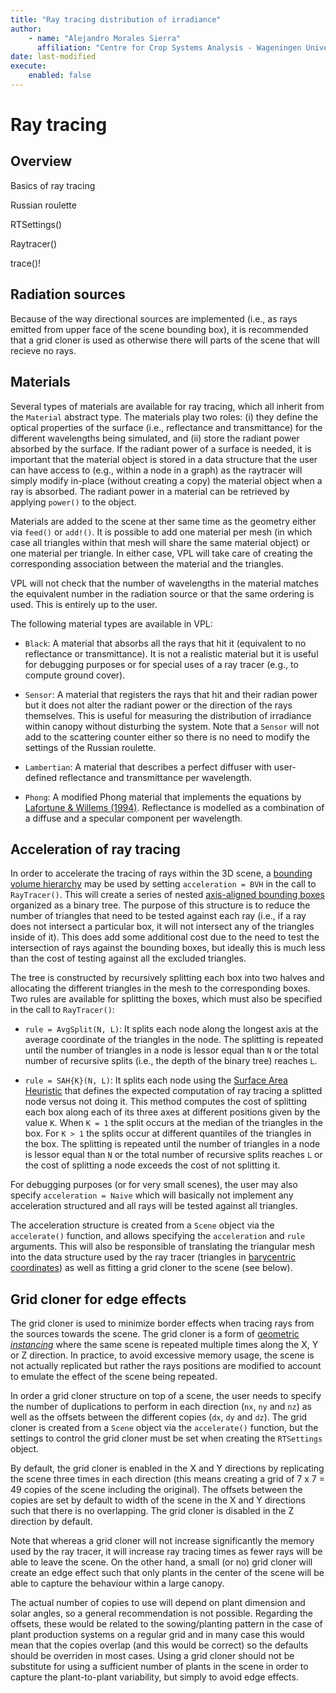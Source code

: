 ```yaml
---
title: "Ray tracing distribution of irradiance"
author: 
    - name: "Alejandro Morales Sierra"
      affiliation: "Centre for Crop Systems Analysis - Wageningen University"
date: last-modified
execute: 
    enabled: false
---
```


# Ray tracing

## Overview

<!-- Finish the overview -->

Basics of ray tracing

Russian roulette

RTSettings()

Raytracer()

trace()!

## Radiation sources

<!-- Finish the radiation sources section -->


Because of the way directional sources are implemented (i.e., as rays emitted 
from upper face of the scene bounding box), it is recommended that a grid cloner
is used as otherwise there will parts of the scene that will recieve no rays.

## Materials

Several types of materials are available for ray tracing, which all inherit from
the `Material` abstract type. The materials play two roles: (i) they define the
optical properties of the surface (i.e., reflectance and transmittance) for
the different wavelengths being simulated, and (ii) store the radiant power 
absorbed by the surface. If the radiant power of a surface is needed, it is 
important that the material object is stored in a data structure that the user
can have access to (e.g., within a node in a graph) as the raytracer will simply
modify in-place (without creating a copy) the material object when a ray is absorbed.
The radiant power in a material can be retrieved by applying `power()` to the object.

Materials are added to the scene at ther same time as the geometry either via 
`feed()` or `add!()`. It is possible to add one material per mesh (in which case
all triangles within that mesh will share the same material object) or one material
per triangle. In either case, VPL will take care of creating the corresponding
association between the material and the triangles. 

VPL will not check that the number of wavelengths in the material matches the 
equivalent number in the radiation source or that the same ordering is used. 
This is entirely up to the user.

The following material types are available in VPL:

   - `Black`: A material that absorbs all the rays that hit it (equivalent to no
reflectance or transmittance). It is not a realistic material but it is useful
for debugging purposes or for special uses of a ray tracer (e.g., to compute 
ground cover).

   - `Sensor`: A material that registers the rays that hit and their radian power
but it does not alter the radiant power or the direction of the rays themselves. 
This is useful for measuring the distribution of irradiance within canopy without
disturbing the system. Note that a `Sensor` will not add to the scattering counter
either so there is no need to modify the settings of the Russian roulette.

   - `Lambertian`: A material that describes a perfect diffuser with user-defined
reflectance and transmittance per wavelength.

   - `Phong`: A modified Phong material that implements the equations by 
[Lafortune & Willems (1994)](https://www.cs.princeton.edu/courses/archive/fall03/cs526/papers/lafortune94.pdf).
Reflectance is modelled as a combination of a diffuse and a specular component per
wavelength.

## Acceleration of ray tracing

In order to accelerate the tracing of rays within the 3D scene, a [bounding
volume hierarchy](https://en.wikipedia.org/wiki/Bounding_interval_hierarchy) may be used by setting `acceleration = BVH` in the call to
`RayTracer()`. This will create a series of nested [axis-aligned bounding boxes](https://en.wikipedia.org/wiki/Bounding_volume)
organized as a binary tree. The purpose of this structure is to reduce the
number of triangles that need to be tested against each ray (i.e., if a ray
does not intersect a particular box, it will not intersect any of the triangles
inside of it). This does add some additional cost due to the need to test the
intersection of rays against the bounding boxes, but ideally this is much less
than the cost of testing against all the excluded triangles.

The tree is constructed by recursively splitting
each box into two halves and allocating the different triangles in the mesh
to the corresponding boxes. Two rules are available for splitting the boxes, 
which must also be specified in the call to `RayTracer()`: 

- `rule = AvgSplit(N, L)`: It splits each node along the longest axis at the
average coordinate of the triangles in the node. The splitting is repeated
until the number of triangles in a node is lessor equal than `N` or the total
number of recursive splits (i.e., the depth of the binary tree) reaches `L`.

- `rule = SAH{K}(N, L)`: It splits each node using the [Surface Area Heuristic](https://medium.com/@bromanz/how-to-create-awesome-accelerators-the-surface-area-heuristic-e14b5dec6160) 
that defines the expected computation of ray tracing a splitted node versus not
doing it. This method computes the cost of splitting each box along each of its 
three axes at different positions given by the value `K`. When `K = 1` the split
occurs at the median of the triangles in the box. For `K > 1` the splits occur at
different quantiles of the triangles in the box. The splitting is repeated
until the number of triangles in a node is lessor equal than `N` or the total
number of recursive splits reaches `L` or the cost of splitting a node exceeds
the cost of not splitting it.

For debugging purposes (or for very small scenes), the user may also specify 
`acceleration = Naive` which will basically not implement any acceleration 
structured and all rays will be tested against all triangles.

The acceleration structure is created from a `Scene` object via the `accelerate()`
function, and allows specifying the `acceleration` and `rule` arguments. This will
also be responsible of translating the triangular mesh into the data structure
used by the ray tracer (triangles in [barycentric coordinates](https://en.wikipedia.org/wiki/Barycentric_coordinate_system)) as well as fitting
a grid cloner to the scene (see below).

## Grid cloner for edge effects

The grid cloner is used to minimize border effects when tracing rays from the 
sources towards the scene. The grid cloner is a form of [geometric *instancing*](https://en.wikipedia.org/wiki/Geometry_instancing)
where the same scene is repeated multiple times along the X, Y or Z direction. In
practice, to avoid excessive memory usage, the scene is not actually replicated
but rather the rays positions are modified to account to emulate the effect of
the scene being repeated.

In order a grid cloner structure on top of a scene, the user needs to specify
the number of duplications to perform in each direction (`nx`, `ny` and `nz`) as well as the
offsets between the different copies (`dx`, `dy` and `dz`). The
grid cloner is created from a `Scene` object via the `accelerate()` function, but
the settings to control the grid cloner must be set when creating the 
`RTSettings` object.

By default, the grid cloner is enabled in the X and Y directions
by replicating the scene three times in each direction (this means creating a grid of
7 x 7 = 49 copies of the scene including the original). The offsets between 
the copies are set by default
to width of the scene in the X and Y directions such that there is no overlapping.
The grid cloner is disabled in the Z direction by default.

Note that whereas a grid cloner will not increase significantly the memory used
by the ray tracer, it will increase ray tracing times as fewer rays will be able
to leave the scene. On the other hand, a small (or no) grid cloner will create
an edge effect such that only plants in the center of the scene will be able to
capture the behaviour within a large canopy. 

The actual number of copies to use
will depend on plant dimension and solar angles, so a general recommendation is 
not possible. Regarding the offsets, these would be related to the sowing/planting
pattern in the case of plant production systems on a regular grid and in many case
this would mean that the copies overlap (and this would be correct) so the defaults
should be overriden in most cases. Using a grid cloner should not be substitute
for using a sufficient number of plants in the scene in order to capture the
plant-to-plant variability, but simply to avoid edge effects.
